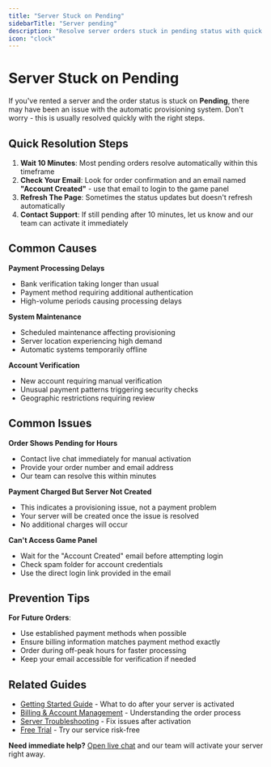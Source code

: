 ```yaml
---
title: "Server Stuck on Pending"
sidebarTitle: "Server pending"
description: "Resolve server orders stuck in pending status with quick troubleshooting steps"
icon: "clock"
---
```


# Server Stuck on Pending

If you've rented a server and the order status is stuck on **Pending**, there may have been an issue with the automatic provisioning system. Don't worry - this is usually resolved quickly with the right steps.

## Quick Resolution Steps

1. **Wait 10 Minutes**: Most pending orders resolve automatically within this timeframe
2. **Check Your Email**: Look for order confirmation and an email named **"Account Created"** - use that email to login to the game panel
3. **Refresh The Page**: Sometimes the status updates but doesn't refresh automatically
4. **Contact Support**: If still pending after 10 minutes, let us know and our team can activate it immediately

## Common Causes

**Payment Processing Delays**
- Bank verification taking longer than usual
- Payment method requiring additional authentication
- High-volume periods causing processing delays

**System Maintenance**
- Scheduled maintenance affecting provisioning
- Server location experiencing high demand
- Automatic systems temporarily offline

**Account Verification**
- New account requiring manual verification
- Unusual payment patterns triggering security checks
- Geographic restrictions requiring review

## Common Issues

**Order Shows Pending for Hours**
- Contact live chat immediately for manual activation
- Provide your order number and email address
- Our team can resolve this within minutes

**Payment Charged But Server Not Created**
- This indicates a provisioning issue, not a payment problem
- Your server will be created once the issue is resolved
- No additional charges will occur

**Can't Access Game Panel**
- Wait for the "Account Created" email before attempting login
- Check spam folder for account credentials
- Use the direct login link provided in the email

## Prevention Tips

**For Future Orders**:
- Use established payment methods when possible
- Ensure billing information matches payment method exactly
- Order during off-peak hours for faster processing
- Keep your email accessible for verification if needed

## Related Guides

- [Getting Started Guide](/quickstart) - What to do after your server is activated
- [Billing & Account Management](/help) - Understanding the order process
- [Server Troubleshooting](/troubleshooting) - Fix issues after activation
- [Free Trial](/help/free-trial) - Try our service risk-free

**Need immediate help?** [Open live chat](https://berrybyte.net/contact) and our team will activate your server right away.


